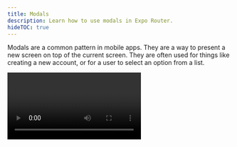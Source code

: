 ```yaml
---
title: Modals
description: Learn how to use modals in Expo Router.
hideTOC: true
---
```



Modals are a common pattern in mobile apps. They are a way to present a new screen on top of the current screen. They are often used for things like creating a new account, or for a user to select an option from a list.

<Video file="expo-router/modal.mp4" />

You can implement a modal by creating a root layout route that renders certain routes as modals.

<FileTree files={['app/_layout.js', 'app/home.js', 'app/modal.js']} />

The layout route **app/\_layout.js** can present components as modals. Add a new route called **modal** that is used to render modals:

```js app/_layout.js
import { Stack } from 'expo-router';
export default function Layout() {
  return (
    <Stack>
      <Stack.Screen
        name="home"
        options={{
          // Hide the header for all other routes.
          headerShown: false,
        }}
      />
      <Stack.Screen
        name="modal"
        options={{
          // Set the presentation mode to modal for our modal route.
          presentation: 'modal',
        }}
      />
    </Stack>
  );
}
```

```js app/home.js
import { View, Text } from 'react-native';
import { Link } from 'expo-router';
export default function Home() {
  return (
    <View style={{ flex: 1, alignItems: 'center', justifyContent: 'center' }}>
      <Text>Home Screen</Text>
      <Link href="/modal">Present modal</Link>
    </View>
  );
}
```

Now create a modal that adds a back button when the modal has lost its previous context and must be presented as a standalone page.

```js app/modal.js
import { View } from 'react-native';
import { Link, useNavigation } from 'expo-router';
import { StatusBar } from 'expo-status-bar';
export default function Modal() {
  const navigation = useNavigation();
  // If the page was reloaded or navigated to directly, then the modal should be presented as
  // a full screen page. You may need to change the UI to account for this.
  const isPresented = navigation.canGoBack();
  return (
    <View style={{ flex: 1, alignItems: 'center', justifyContent: 'center' }}>
      {/* Use `../` as a simple way to navigate to the root. This is not analogous to "goBack". */}
      {!isPresented && <Link href="../">Dismiss</Link>}
      {/* Native modals have dark backgrounds on iOS, set the status bar to light content. */}
      <StatusBar style="light" />
    </View>
  );
}
```

## Next steps

<BoxLink
  title="Platform-specific Modules"
  Icon={BookOpen02Icon}
  description="Learn how to switch modules based on the platform in Expo Router."
  href="/router/advanced/platform-specific-modules/"
/>
